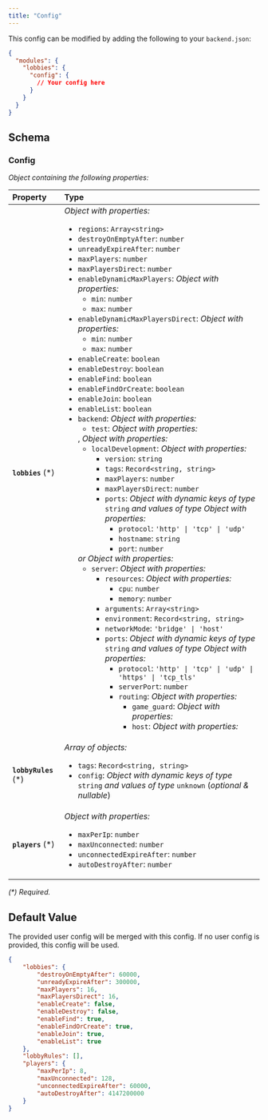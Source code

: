 ```yaml
---
title: "Config"
---
```


This config can be modified by adding the following to your `backend.json`:

```json
{
  "modules": {
    "lobbies": {
      "config": {
        // Your config here
      }
    }
  }
}
```

## Schema



### Config

_Object containing the following properties:_

| Property              | Type                                                                                                                                                                                                                                                                                                                                                                                                                                                                                                                                                                                                                                                                                                                                                                                                                                                                                                                                                                                                                                                                                                                                                                                                                                                                                                                                                                                                                                                                                                                                                                                                                                                                                                                                                                                                                                                                                                                                                                                                         |
| :-------------------- | :----------------------------------------------------------------------------------------------------------------------------------------------------------------------------------------------------------------------------------------------------------------------------------------------------------------------------------------------------------------------------------------------------------------------------------------------------------------------------------------------------------------------------------------------------------------------------------------------------------------------------------------------------------------------------------------------------------------------------------------------------------------------------------------------------------------------------------------------------------------------------------------------------------------------------------------------------------------------------------------------------------------------------------------------------------------------------------------------------------------------------------------------------------------------------------------------------------------------------------------------------------------------------------------------------------------------------------------------------------------------------------------------------------------------------------------------------------------------------------------------------------------------------------------------------------------------------------------------------------------------------------------------------------------------------------------------------------------------------------------------------------------------------------------------------------------------------------------------------------------------------------------------------------------------------------------------------------------------------------------------------------- |
| **`lobbies`** (\*)    | _Object with properties:_<ul><li>`regions`: `Array<string>`</li><li>`destroyOnEmptyAfter`: `number`</li><li>`unreadyExpireAfter`: `number`</li><li>`maxPlayers`: `number`</li><li>`maxPlayersDirect`: `number`</li><li>`enableDynamicMaxPlayers`: _Object with properties:_<ul><li>`min`: `number`</li><li>`max`: `number`</li></ul></li><li>`enableDynamicMaxPlayersDirect`: _Object with properties:_<ul><li>`min`: `number`</li><li>`max`: `number`</li></ul></li><li>`enableCreate`: `boolean`</li><li>`enableDestroy`: `boolean`</li><li>`enableFind`: `boolean`</li><li>`enableFindOrCreate`: `boolean`</li><li>`enableJoin`: `boolean`</li><li>`enableList`: `boolean`</li><li>`backend`: _Object with properties:_<ul><li>`test`: _Object with properties:_<ul></ul></li></ul>, _Object with properties:_<ul><li>`localDevelopment`: _Object with properties:_<ul><li>`version`: `string`</li><li>`tags`: `Record<string, string>`</li><li>`maxPlayers`: `number`</li><li>`maxPlayersDirect`: `number`</li><li>`ports`: _Object with dynamic keys of type_ `string` _and values of type_ _Object with properties:_<ul><li>`protocol`: `'http' \| 'tcp' \| 'udp'`</li><li>`hostname`: `string`</li><li>`port`: `number`</li></ul></li></ul></li></ul> _or_ _Object with properties:_<ul><li>`server`: _Object with properties:_<ul><li>`resources`: _Object with properties:_<ul><li>`cpu`: `number`</li><li>`memory`: `number`</li></ul></li><li>`arguments`: `Array<string>`</li><li>`environment`: `Record<string, string>`</li><li>`networkMode`: `'bridge' \| 'host'`</li><li>`ports`: _Object with dynamic keys of type_ `string` _and values of type_ _Object with properties:_<ul><li>`protocol`: `'http' \| 'tcp' \| 'udp' \| 'https' \| 'tcp_tls'`</li><li>`serverPort`: `number`</li><li>`routing`: _Object with properties:_<ul><li>`game_guard`: _Object with properties:_<ul></ul></li><li>`host`: _Object with properties:_<ul></ul></li></ul></li></ul></li></ul></li></ul></li></ul> |
| **`lobbyRules`** (\*) | _Array of objects:_<br /><ul><li>`tags`: `Record<string, string>`</li><li>`config`: _Object with dynamic keys of type_ `string` _and values of type_ `unknown` (_optional & nullable_)</li></ul>                                                                                                                                                                                                                                                                                                                                                                                                                                                                                                                                                                                                                                                                                                                                                                                                                                                                                                                                                                                                                                                                                                                                                                                                                                                                                                                                                                                                                                                                                                                                                                                                                                                                                                                                                                                                             |
| **`players`** (\*)    | _Object with properties:_<ul><li>`maxPerIp`: `number`</li><li>`maxUnconnected`: `number`</li><li>`unconnectedExpireAfter`: `number`</li><li>`autoDestroyAfter`: `number`</li></ul>                                                                                                                                                                                                                                                                                                                                                                                                                                                                                                                                                                                                                                                                                                                                                                                                                                                                                                                                                                                                                                                                                                                                                                                                                                                                                                                                                                                                                                                                                                                                                                                                                                                                                                                                                                                                                           |

_(\*) Required._


## Default Value

The provided user config will be merged with this config. If no user config is
  provided, this config will be used.

```json
{
    "lobbies": {
        "destroyOnEmptyAfter": 60000,
        "unreadyExpireAfter": 300000,
        "maxPlayers": 16,
        "maxPlayersDirect": 16,
        "enableCreate": false,
        "enableDestroy": false,
        "enableFind": true,
        "enableFindOrCreate": true,
        "enableJoin": true,
        "enableList": true
    },
    "lobbyRules": [],
    "players": {
        "maxPerIp": 8,
        "maxUnconnected": 128,
        "unconnectedExpireAfter": 60000,
        "autoDestroyAfter": 4147200000
    }
}
```

